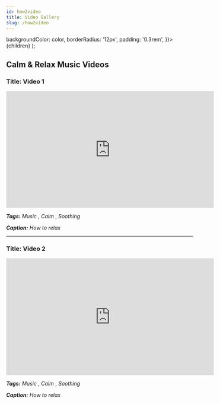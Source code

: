 ```yaml
---
id: how2video
title: Video Gallery
slug: /how2video
---
```



<!-- JSX Code -->
backgroundColor: color,
borderRadius: '12px',
padding: '0.3rem',
}}> {children} </span> );


## Calm & Relax Music Videos

### Title: Video 1

<iframe width="560" height="315" src="https://www.youtube.com/embed/AKy6Jx59fis" title="YouTube video player" frameborder="0" allow="accelerometer; autoplay; clipboard-write; encrypted-media; gyroscope; picture-in-picture" allowfullscreen></iframe>

***Tags:*** <Highlight color= "#43b9c4"> *Music* </Highlight>,  <Highlight color= "#43b9c4"> *Calm* </Highlight>, <Highlight color= "#43b9c4"> *Soothing* </Highlight>

***Caption:*** *How to relax*

---

### Title: Video 2

<iframe width="560" height="315" src="https://www.youtube.com/embed/LXK3sphcbAQ" title="YouTube video player" frameborder="0" allow="accelerometer; autoplay; clipboard-write; encrypted-media; gyroscope; picture-in-picture" allowfullscreen></iframe>

***Tags:*** <Highlight color= "#43b9c4"> *Music* </Highlight>,  <Highlight color= "#43b9c4"> *Calm* </Highlight>, <Highlight color= "#43b9c4"> *Soothing* </Highlight>

***Caption:*** *How to relax*
